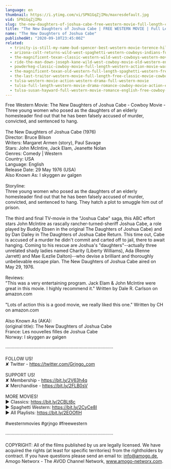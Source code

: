 ```yaml
---
language: en
thumbnail: https://i.ytimg.com/vi/SPN1GqZjIMo/maxresdefault.jpg
vid: SPN1GqZjIMo
slug: the-new-daughters-of-joshua-cabe-free-western-movie-full-length-cowboy-film
title: "The New Daughters of Joshua Cabe | FREE WESTERN MOVIE | Full Length | Cowboy Film"
name: "The New Daughters of Joshua Cabe"
publishedAt: "2020-09-10T23:45:00Z"
related:
  - trinity-is-still-my-name-bud-spencer-best-western-movie-terence-hill-cowboys
  - arizona-colt-returns-wild-west-spaghetti-western-cowboys-indians-full-length
  - the-magnificent-texan-classic-western-wild-west-cowboys-western-movie-english
  - ride-the-man-down-joseph-kane-wild-west-cowboy-movie-old-western-english
  - powderkeg-classic-cowboy-movie-full-length-western-action-movie-war-english
  - the-magnificent-texan-old-western-full-length-spaghetti-western-free-youtube-movie
  - the-last-traitor-western-movie-full-length-free-classic-movie-cowboys-wild-west-films
  - tulsa-western-movie-action-western-drama-full-western-movie
  - tulsa-full-length-western-movie-drama-romance-cowboy-movie-action-english
  - tulsa-susan-hayward-full-western-movie-romance-english-free-cowboy-movie
---
```


Free Western Movie: The New Daughters of Joshua Cabe - Cowboy Movie - Three young women who posed as the daughters of an elderly homesteader find out that he has been falsely accused of murder, convicted, and sentenced to hang. <br />
<br />
The New Daughters of Joshua Cabe (1976)<br />
Director: Bruce Bilson<br />
Writers: Margaret Armen (story), Paul Savage<br />
Stars: John McIntire, Jack Elam, Jeanette Nolan<br />
Genres: Comedy | Western <br />
Country: USA<br />
Language: English<br />
Release Date: 29 May 1976 (USA) <br />
Also Known As: I skyggen av galgen <br />
<br />
Storyline:<br />
Three young women who posed as the daughters of an elderly homesteader find out that he has been falsely accused of murder, convicted, and sentenced to hang. They hatch a plot to smuggle him out of prison.<br />
<br />
The third and final TV-movie in the "Joshua Cabe" saga, this ABC effort stars John McIntire as rascally rancher-turned-sheriff Joshua Cabe, a role played by Buddy Ebsen in the original The Daughters of Joshua Cabe) and by Dan Dailey in The Daughters of Joshua Cabe Return. This time out, Cabe is accused of a murder he didn't commit and carted off to jail, there to await hanging. Coming to his rescue are Joshua's "daughters"--actually three unrelated shady ladies named Charity (Liberty Williams), Ada (Renne Jarrett) and Mae (Lezlie Dalton)--who devise a brilliant and thoroughly unbelievable escape plan. The New Daughters of Joshua Cabe aired on May 29, 1976. <br />
<br />
Reviews:<br />
"This was a very entertaining program. Jack Elam & John McIntire were great in this movie. I highly recommend it." Written by Dale R. Carlson on amazon.com<br />
<br />
"Lots of action this is a good movie, we really liked this one." Written by CH on amazon.com<br />
<br />
Also Known As (AKA):<br />
(original title): The New Daughters of Joshua Cabe<br />
France: Les nouvelles filles de Joshua Cabe<br />
Norway: I skyggen av galgen<br />
<br />
····················································································<br />
<br />
FOLLOW US!<br />
✘ Twitter - https://twitter.com/Grjngo_com<br />
<br />
SUPPORT US!<br />
✘ Membership - https://bit.ly/2V63h4q<br />
✘ Merchandise - https://bit.ly/2FLB0sV<br />
<br />
MORE MOVIES! <br />
► Classics: https://bit.ly/2CBLt8c <br />
► Spaghetti Western: https://bit.ly/2CyCe8I <br />
► All Playlists: https://bit.ly/2EOOfIH <br />
<br />
#westernmovies #grjngo #freewestern<br />
<br />
····················································································<br />
<br />
COPYRIGHT: All of the films published by us are legally licensed. We have acquired the rights (at least for specific territories) from the rightholders by contract. If you have questions please send an email to: info@amogo.de, Amogo Networx - The AVOD Channel Network, www.amogo-networx.com.